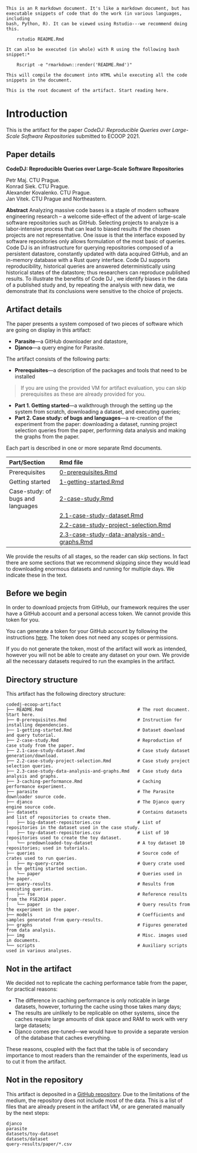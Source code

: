 ~~~
This is an R markdown document. It's like a markdown document, but has 
executable snippets of code that do the work (in various languages, including
bash, Python, R). It can be viewed using Rstudio---we recommend doing this.

    rstudio README.Rmd

It can also be executed (in whole) with R using the following bash snippet:*
 
    Rscript -e "rmarkdown::render('README.Rmd')"

This will compile the document into HTML while executing all the code 
snippets in the document.

This is the root document of the artifact. Start reading here.
~~~

# Introduction

This is the artifact for the paper *CodeDJ: Reproducible Queries over 
Large-Scale Software Repositories* submitted to ECOOP 2021.

## Paper details

**CodeDJ: Reproducible Queries over Large-Scale Software Repositories**

Petr Maj. CTU Prague.  
Konrad Siek. CTU Prague.  
Alexander Kovalenko. CTU Prague.   
Jan Vitek. CTU Prague and Northeastern.  

**Abstract** Analyzing massive code bases is a staple of modern software
engineering research – a welcome side-effect of the advent of large-scale
software repositories such as GitHub. Selecting projects to analyze is a
labor-intensive process that can lead to biased results if the chosen projects
are not representative. One issue is that the interface exposed by software
repositories only allows formulation of the most basic of queries. Code DJ is an
infrastructure for querying repositories composed of a persistent datastore,
constantly updated with data acquired GitHub, and an in-memory database with a
Rust query interface. Code DJ supports reproducibility, historical queries are
answered deterministically using historical states of the datastore; thus
researchers can reproduce published results. To illustrate the benefits of Code
DJ , we identify biases in the data of a published study and, by repeating the
analysis with new data, we demonstrate that its conclusions were sensitive to
the choice of projects.

## Artifact details

The paper presents a system composed of two pieces of software which are going
on display in this artifact:

- **Parasite**---a GitHub downloader and datastore,
- **Djanco**---a query engine for Parasite.

The artifact consists of the following parts:

- **Prerequisites**---a description of the packages and tools that need to be
  installed
  
> If you are using the provided VM for artifact evaluation, you can skip prerequisites as these are already provided for you. 

- **Part 1. Getting started**---a walkthrough through the setting up the 
  system from scratch, downloading a dataset, and executing queries;
- **Part 2. Case study: of bugs and languages**---a re-creation of the 
  experiment from the paper: downloading a dataset, running project selection 
  queries from the paper, performing data analysis and making the graphs from 
  the paper.

Each part is described in one or more separate Rmd documents.

| Part/Section                      |  Rmd file                                                                                  |
|:--------------------------------- | :----------------------------------------------------------------------------------------- |
| Prerequisites                     | [0-prerequisites.Rmd](0-prerequisites.Rmd)                                                 |
| Getting started                   | [1-getting-started.Rmd](1-getting-started.Rmd)                                             |
| Case-study: of bugs and languages | [2-case-study.Rmd](2-case-study.Rmd)                                                       |
|                                   | [2.1-case-study-dataset.Rmd](2.1-case-study-dataset.Rmd)                                   |
|                                   | [2.2-case-study-project-selection.Rmd](2.2-case-study-project-selection.Rmd)               |
|                                   | [2.3-case-study-data-analysis-and-graphs.Rmd](2.3-case-study-data-analysis-and-graphs.Rmd) |

We provide the results of all stages, so the reader can skip sections. In
fact there are some sections that we recommend skipping since they would
lead to downloading enormous datasets and running for multiple days. We
indicate these in the text.  

## Before we begin

In order to download projects from GitHub, our framework requires the user have a 
GitHub account and a personal access token. We cannot provide this token for you.

You can generate a token for your 
GitHub account by following the instructions 
[here](https://docs.github.com/en/github/authenticating-to-github/creating-a-personal-access-token). 
The token does not need any scopes or permissions.

If you do not generate the token, most of the artifact will work as intended, 
however you will not be able to create any dataset on your own. We provide all 
the necessary datasets required to run the examples in the artifact.

## Directory structure

This artifact has the following directory structure:

```
codedj-ecoop-artifact
├── README.Rmd                                    # The root document. Start here.
├── 0-prerequisites.Rmd                           # Instruction for installing dependencies.
├── 1-getting-started.Rmd                         # Dataset download and query tutorial.
├── 2-case-study.Rmd                              # Reproduction of case study from the paper.
├── 2.1-case-study-dataset.Rmd                    # Case study dataset generation/download.
├── 2.2-case-study-project-selection.Rmd          # Case study project selection queries.
├── 2.3-case-study-data-analysis-and-graphs.Rmd   # Case study data analysis and graphs.
├── 3-caching-performance.Rmd                     # Caching performance experiment.
├── parasite                                      # The Parasite downloader source code.
├── djanco                                        # The Djanco query engine source code.
├── datasets                                      # Contains datasets and list of repositories to create them.
│   ├── big-dataset-repositories.csv              # List of repositories in the dataset used in the case study.
│   ├── toy-dataset-repositories.csv              # List of 10 repositories used to create the toy dataset.
│   └── predownloaded-toy-dataset                 # A toy dataset 10 repositories; used in tutorials.
├── queries                                       # Source code of crates used to run queries.
│   ├── my-query-crate                            # Query crate used in the getting started section.
│   └── paper                                     # Queries used in the paper.
├── query-results                                 # Results from executing queries.
│   ├── fse                                       # Reference results from the FSE2014 paper.
│   └── paper                                     # Query results from the experiment in the paper.
├── models                                        # Coefficients and samples generated from query-results.
├── graphs                                        # Figures generated from data analysis.
├── img                                           # Misc. images used in documents.
└── scripts                                       # Auxiliary scripts used in various analyses.
```

## Not in the artifact

We decided not to replicate the caching performance table from the paper, 
for practical reasons: 

- The difference in caching performance is only noticable in large datasets, 
  however, torturing the cache using those takes many days;
- The results are uinlikely to be replicable on other systems, since the 
  caches require large amounts of disk space and RAM to work with very large 
  datasets;
- Djanco comes pre-tuned---we would have to provide a separate version of the 
   database that caches everything.

These reasons, coupled with the fact that the table is of secondary importance 
to most readers than the remainder of the experiments, lead us to cut it from 
the artifact. 

## Not in the repository

This artifact is deposited in a [GitHub repository](https://github.com/PRL-PRG/codedj-ecoop-artifact). Due to the limitations 
of the medium, the repository does not include most of the data. This is a list of files that are already present in the artifact VM, or are generated manually by the next steps:

```
djanco
parasite
datasets/toy-dataset
datasets/dataset
query-results/paper/*.csv
```